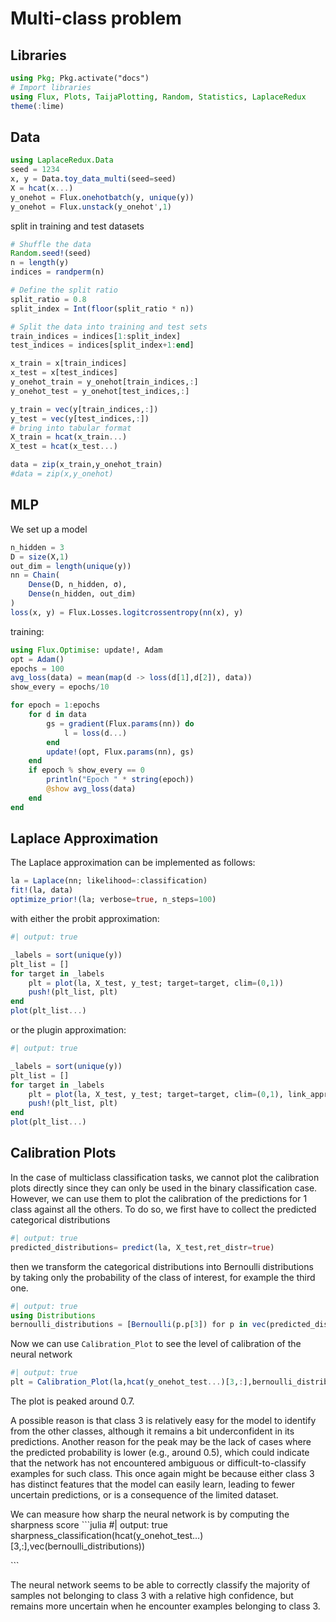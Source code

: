# Multi-class problem

## Libraries
```julia
using Pkg; Pkg.activate("docs")
# Import libraries
using Flux, Plots, TaijaPlotting, Random, Statistics, LaplaceRedux
theme(:lime)
```

## Data

```julia
using LaplaceRedux.Data
seed = 1234
x, y = Data.toy_data_multi(seed=seed)
X = hcat(x...)
y_onehot = Flux.onehotbatch(y, unique(y))
y_onehot = Flux.unstack(y_onehot',1)
```


split in training and test datasets

```julia
# Shuffle the data
Random.seed!(seed)
n = length(y)
indices = randperm(n)

# Define the split ratio
split_ratio = 0.8
split_index = Int(floor(split_ratio * n))

# Split the data into training and test sets
train_indices = indices[1:split_index]
test_indices = indices[split_index+1:end]

x_train = x[train_indices]
x_test = x[test_indices]
y_onehot_train = y_onehot[train_indices,:]
y_onehot_test = y_onehot[test_indices,:]

y_train = vec(y[train_indices,:])
y_test = vec(y[test_indices,:])
# bring into tabular format
X_train = hcat(x_train...) 
X_test = hcat(x_test...) 

data = zip(x_train,y_onehot_train)
#data = zip(x,y_onehot)
```


## MLP

We set up a model

```julia
n_hidden = 3
D = size(X,1)
out_dim = length(unique(y))
nn = Chain(
    Dense(D, n_hidden, σ),
    Dense(n_hidden, out_dim)
)  
loss(x, y) = Flux.Losses.logitcrossentropy(nn(x), y)
```

training:

```julia
using Flux.Optimise: update!, Adam
opt = Adam()
epochs = 100
avg_loss(data) = mean(map(d -> loss(d[1],d[2]), data))
show_every = epochs/10

for epoch = 1:epochs
    for d in data
        gs = gradient(Flux.params(nn)) do
            l = loss(d...)
        end
        update!(opt, Flux.params(nn), gs)
    end
    if epoch % show_every == 0
        println("Epoch " * string(epoch))
        @show avg_loss(data)
    end
end
```

## Laplace Approximation

The Laplace approximation can be implemented as follows:

```julia
la = Laplace(nn; likelihood=:classification)
fit!(la, data)
optimize_prior!(la; verbose=true, n_steps=100)
```

with either the probit approximation:

```julia
#| output: true

_labels = sort(unique(y))
plt_list = []
for target in _labels
    plt = plot(la, X_test, y_test; target=target, clim=(0,1))
    push!(plt_list, plt)
end
plot(plt_list...)
```

 or the plugin approximation:

```julia
#| output: true

_labels = sort(unique(y))
plt_list = []
for target in _labels
    plt = plot(la, X_test, y_test; target=target, clim=(0,1), link_approx=:plugin)
    push!(plt_list, plt)
end
plot(plt_list...)
```

## Calibration Plots

In the case of multiclass classification tasks, we cannot  plot the calibration plots directly since they can only be used in the binary classification case. However, we can use them to plot the calibration of the predictions for 1 class against all the others. To do so, we first have to collect the predicted categorical distributions

```julia
#| output: true
predicted_distributions= predict(la, X_test,ret_distr=true)
```

then we transform the categorical distributions into Bernoulli distributions by taking only the probability of the class of interest, for example the third one. 
```julia
#| output: true
using Distributions
bernoulli_distributions = [Bernoulli(p.p[3]) for p in vec(predicted_distributions)]
```

Now we can use ```Calibration_Plot``` to see the level of calibration of the neural network
```julia
#| output: true
plt = Calibration_Plot(la,hcat(y_onehot_test...)[3,:],bernoulli_distributions;n_bins = 10);

```

The plot is peaked around 0.7.

A possible reason is that class 3 is relatively easy for the model to identify from the other classes, although it remains a bit underconfident in its predictions. 
Another reason for the peak may be the lack of cases where the predicted probability is lower (e.g., around 0.5), which could indicate that the network  has not encountered ambiguous or difficult-to-classify examples for such class.  This once again might be because either class 3 has distinct features that the model can easily learn, leading to fewer uncertain predictions, or is a consequence of the limited dataset. 

 We can measure how sharp the neural network is by computing the sharpness score
 ```julia
#| output: true
sharpness_classification(hcat(y_onehot_test...)[3,:],vec(bernoulli_distributions))

```

The neural network seems to be able to correctly classify the majority of samples not belonging to class 3  with  a relative high confidence, but remains more uncertain when he encounter examples belonging to class 3.
